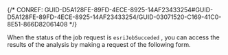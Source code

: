 

{/* CONREF: GUID-D5A128FE-89FD-4ECE-8925-14AF23433254#GUID-D5A128FE-89FD-4ECE-8925-14AF23433254/GUID-03071520-C169-41C0-8E51-866D82061408  */}

When the status of the job request is `esriJobSucceded` , you can access the results of the analysis by making a request of the following form.
